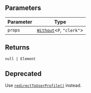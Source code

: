 ## Parameters

| Parameter | Type                                                |
| --------- | --------------------------------------------------- |
| `props`   | [`Without`](../types/without.mdx)\<`P`, `"clerk"`\> |

## Returns

<code>null \| Element</code>

## Deprecated

Use [`redirectToUserProfile()`](/docs/reference/javascript/clerk#redirect-to-user-profile) instead.
